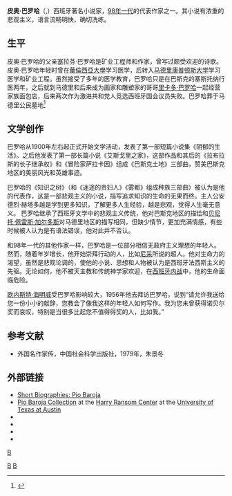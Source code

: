 {{Infobox writer <!-- for more information see [[:Template:Infobox_writer/doc|:Template:Infobox writer/doc]] -->
| image        = PioBaroja.JPG
| imagesize    = 200px
| caption      = 皮奥·巴罗哈
| pseudonym    =
| birth_date   = {{birth date|1872|12|28}}
| birth_place  = {{ESP}}[[吉普斯夸省|吉普斯夸省]][[圣撒瓦斯蒂安|圣撒瓦斯蒂安]]
| death_date   = {{death date and age|1956|10|30|1872|12|28}}
| death_place  = {{ESP}}[[马德里|马德里]]
| period       = 
| genre        = 小说
| notableworks = 《知识之树》、《布雷塞蒂罗之夜》、《一个活动家的回忆》
}}
'''皮奥·巴罗哈'''（{{lang-es|'''Pío Baroja'''}},{{bd|1872年|12月28|1956年|10月30日}}）西班牙著名小说家，[[98年一代|98年一代]]的代表作家之一。其小说有浓重的悲观主义，语言流畅明快，确切洗练。
==生平==
皮奥·巴罗哈的父亲塞拉芬·巴罗哈是矿业工程师和作家，曾写过颇受欢迎的诗歌。皮奥·巴罗哈年轻时曾在[[華倫西亞大學|華倫西亞大學]]学习医学，后转入[[马德里康普顿斯大学|马德里康普顿斯大学]]学习医学和矿业工程。虽然接受了多年的医学教育，巴罗哈只是在巴斯克的塞斯托纳行医两年，之后就到马德里和后来成为画家和雕塑家的哥哥[[里卡多·巴罗哈|里卡多·巴罗哈]]一起经营家族面包店，后来两次作为激进共和党人竞选西班牙国会议员失败。巴罗哈葬于马德里公民墓地<ref>{{cite web|title=巴罗哈墓|url=http://www.findagrave.com/cgi-bin/fg.cgi?page=gr&GScid=1964021&GRid=7536711&|accessdate=2014-10-19|archive-date=2015-09-24|archive-url=https://web.archive.org/web/20150924165506/http://www.findagrave.com/cgi-bin/fg.cgi?page=gr&GScid=1964021&GRid=7536711&|dead-url=no}}</ref>

==文学创作==
巴罗哈从1900年左右起正式开始文学活动，发表了第一部短篇小说集《阴郁的生活》。之后他发表了第一部长篇小说《艾斯戈里之家》，这部作品和其后的《拉布拉斯的长子继承权》和《冒险家萨拉卡因》组成《巴斯克土地》三部曲，赞美巴斯克地区的美丽风光和英雄事迹。

巴罗哈的《知识之树》（和《迷途的贵妇人》《雾都》组成种族三部曲）被认为是他的代表作，这是一部悲观主义的小说，描写追求知识的生命的无果而终。主人公安德烈·赫塔多越是学到更多知识，了解更多人生经验，越是悲观，觉得人生毫无意义。 巴罗哈继承了西班牙文学中的悲观主义传统，他对巴斯克地区的描绘和[[贝尼托·佩雷斯·加尔多斯|贝尼托·佩雷斯·加尔多斯]]对马德里地区的描写相同，但缺少情节，更加充满情感，有些时候被人认为是有语法错误，他对此并不否认。

和98年一代的其他作家一样，巴罗哈是一位部分相信无政府主义理想的年轻人。然而，随着年岁增长，他开始崇拜行动的人，比如[[尼采|尼采]]所说的超人。他对生命力的渴望，虽然是悲观论调的，使他的小说、思想和人物被认为是西班牙法西斯主义的先驱。无论如何，他不被天主教和传统神学家欢迎，在[[西班牙内战|西班牙内战]]中，他的生命面临危险。

[[欧内斯特·海明威|欧内斯特·海明威]]受巴罗哈影响较大，1956年他去拜访巴罗哈，说到“请允许我送给您一份小小的献辞，您教会了像我这样的年轻人如何写作。我为您未曾获得诺贝尔奖而哀叹，特别是当很多比起您不值得得奖的人，比如我。”

==参考文献==
<references/>
*外国名作家传，中国社会科学出版社，1979年，朱景冬

==外部链接==
* [https://web.archive.org/web/20060113195849/http://www.short-biographies.com/biographies/PioBaroja.html Short Biographies: Pio Baroja]
* [http://norman.hrc.utexas.edu/fasearch/findingAid.cfm?eadid=00386 Pio Baroja Collection] {{Wayback|url=http://norman.hrc.utexas.edu/fasearch/findingAid.cfm?eadid=00386 |date=20210127143226 }} at the [[Harry_Ransom_Center|Harry Ransom Center]] at the [[University_of_Texas_at_Austin|University of Texas at Austin]]
* {{Gutenberg author |id=Baroja,+Pío | name=Pío Baroja}}
* {{FadedPage|id=Baroja, Pío|name=Pío Baroja|author=yes}}
* {{Internet Archive author |sname=Pío Baroja |sopt=w}}
* {{Librivox author |id=10341}}

{{Authority control}}
[[category:西班牙小说家|B]]
[[Category:華倫西亞大學校友|B]]
[[Category:馬德里康普頓斯大學校友|B]]